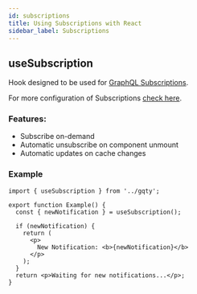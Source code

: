 ```yaml
---
id: subscriptions
title: Using Subscriptions with React
sidebar_label: Subscriptions
---
```


## useSubscription

Hook designed to be used for [GraphQL Subscriptions](https://github.com/graphql/graphql-wg/blob/main/rfcs/Subscriptions.md).

For more configuration of Subscriptions [check here](/docs/client/subscriptions).

### Features:

- Subscribe on-demand
- Automatic unsubscribe on component unmount
- Automatic updates on cache changes

### Example

```tsx
import { useSubscription } from '../gqty';

export function Example() {
  const { newNotification } = useSubscription();

  if (newNotification) {
    return (
      <p>
        New Notification: <b>{newNotification}</b>
      </p>
    );
  }
  return <p>Waiting for new notifications...</p>;
}
```
